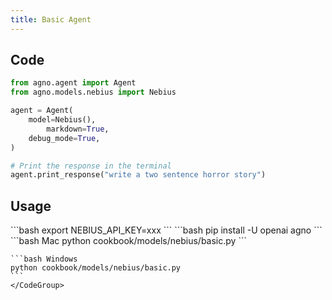 ```yaml
---
title: Basic Agent
---
```


## Code

```python cookbook/models/nebius/basic.py
from agno.agent import Agent
from agno.models.nebius import Nebius

agent = Agent(
    model=Nebius(),
        markdown=True,
    debug_mode=True,
)

# Print the response in the terminal
agent.print_response("write a two sentence horror story")
```

## Usage

<Steps>
  <Snippet file="create-venv-step.mdx" />

  <Step title="Set your API key">
    ```bash 
        export NEBIUS_API_KEY=xxx 
    ```
  </Step>

  <Step title="Install libraries">
    ```bash 
        pip install -U openai agno 
    ```
  </Step>

  <Step title="Run Agent">
    <CodeGroup>
    ```bash Mac
    python cookbook/models/nebius/basic.py
    ```

    ```bash Windows
    python cookbook/models/nebius/basic.py
    ```
    </CodeGroup>

  </Step>
</Steps>
